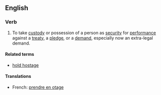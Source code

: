 ==English==

===Verb===
{{infl|en|verb|head=to [[take]] [[hostage]]}}

# To take [[custody]] or possession of a person as [[security]] for [[performance]] against a [[treaty]], a [[pledge]], or a [[demand]], especially now an extra-legal demand.

====Related terms====
*[[hold hostage]]

====Translations====
*French: [[prendre en otage]]